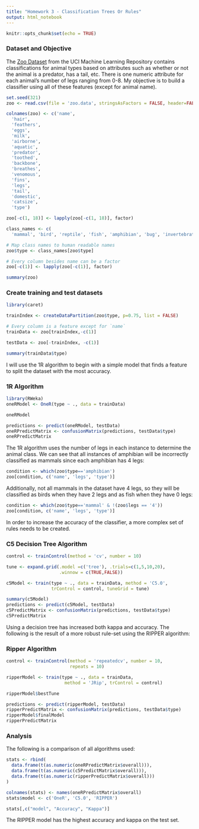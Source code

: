 ---
title: "Homework 3 - Classification Trees Or Rules"
output: html_notebook
---

```{r setup, include=FALSE}
knitr::opts_chunk$set(echo = TRUE)
```

### Dataset and Objective

The [Zoo Dataset](http://archive.ics.uci.edu/ml/datasets/Zoo) from the UCI Machine Learning Repository contains classifications for animal types based on attributes such as whether or not the animal is a predator, has a tail, etc. There is one numeric attribute for each animal's number of legs ranging from 0-8. My objective is to build a classifier using all of these features (except for animal name).


```{r message=FALSE, warning=FALSE}
set.seed(321)
zoo <- read.csv(file = 'zoo.data', stringsAsFactors = FALSE, header=FALSE)

colnames(zoo) <- c('name',
  'hair',
  'feathers',
  'eggs',
  'milk',
  'airborne',
  'aquatic',
  'predator',
  'toothed',
  'backbone',
  'breathes',
  'venomous',
  'fins',
  'legs',
  'tail',
  'domestic',
  'catsize',
  'type') 

zoo[-c(1, 18)] <- lapply(zoo[-c(1, 18)], factor)

class_names <- c(
  'mammal', 'bird', 'reptile', 'fish', 'amphibian', 'bug', 'invertebrate')

# Map class names to human readable names
zoo$type <- class_names[zoo$type]

# Every column besides name can be a factor
zoo[-c(1)] <- lapply(zoo[-c(1)], factor)

summary(zoo)
```

### Create training and test datasets
```{r message=FALSE, warning=FALSE}
library(caret)

trainIndex <- createDataPartition(zoo$type, p=0.75, list = FALSE)

# Every column is a feature except for `name`
trainData <- zoo[trainIndex,-c(1)]

testData <- zoo[-trainIndex, -c(1)]

summary(trainData$type)
```

I will use the 1R algorithm to begin with a simple model that finds a feature to split the dataset with the most accuracy.

### 1R Algorithm
```{r message=FALSE, warning=FALSE}
library(RWeka)
oneRModel <- OneR(type ~ ., data = trainData)

oneRModel

predictions <- predict(oneRModel, testData)
oneRPredictMatrix <- confusionMatrix(predictions, testData$type)
oneRPredictMatrix
```

The 1R algorithm uses the number of legs in each instance to determine the animal class. We can see that all instances of amphibian will be incorrectly classified as mammals since each amphibian has 4 legs:

```{r}
condition <- which(zoo$type=='amphibian')
zoo[condition, c('name', 'legs', 'type')]
```


Additionally, not all mammals in the dataset have 4 legs, so they will be classified as birds when they have 2 legs and as fish when they have 0 legs:


```{r message=FALSE, warning=FALSE}
condition <- which(zoo$type=='mammal' & !(zoo$legs == '4'))
zoo[condition, c('name', 'legs', 'type')]
```

In order to increase the accuracy of the classifier, a more complex set of rules needs to be created.

### C5 Decision Tree Algorithm

```{r message=FALSE, warning=FALSE}
control <- trainControl(method = 'cv', number = 10)

tune <- expand.grid(.model =c('tree'), .trials=c(1,5,10,20), 
                    .winnow = c(TRUE,FALSE))

c5Model <- train(type ~ ., data = trainData, method = 'C5.0', 
                 trControl = control, tuneGrid = tune)

summary(c5Model)
predictions <- predict(c5Model, testData)
c5PredictMatrix <- confusionMatrix(predictions, testData$type)
c5PredictMatrix
```

Using a decision tree has increased both kappa and accuracy. The following is the result of a more robust rule-set using the RIPPER algorithm: 

### Ripper Algorithm
```{r message=FALSE, warning=FALSE}

control <- trainControl(method = 'repeatedcv', number = 10,  
                        repeats = 10)

ripperModel <- train(type ~ ., data = trainData, 
                      method = 'JRip', trControl = control)

ripperModel$bestTune

predictions <- predict(ripperModel, testData)
ripperPredictMatrix <- confusionMatrix(predictions, testData$type)
ripperModel$finalModel
ripperPredictMatrix
```


### Analysis

The following is a comparison of all algorithms used:

```{r message=FALSE, warning=FALSE}

stats <- rbind(
  data.frame(t(as.numeric(oneRPredictMatrix$overall))),
  data.frame(t(as.numeric(c5PredictMatrix$overall))),
  data.frame(t(as.numeric(ripperPredictMatrix$overall)))
)

colnames(stats) <- names(oneRPredictMatrix$overall)
stats$model <- c('OneR', 'C5.0', 'RIPPER')

stats[,c("model", "Accuracy", "Kappa")]
```

The RIPPER model has the highest accuracy and kappa on the test set.